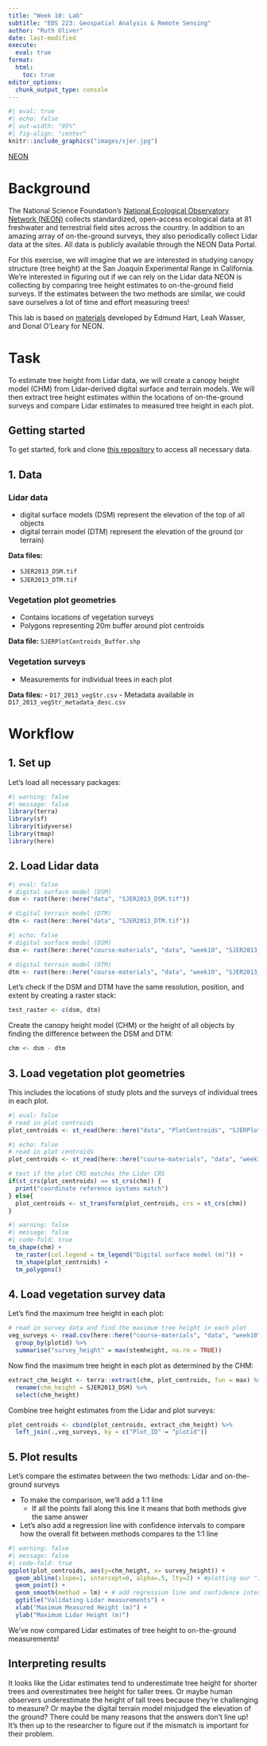 ```yaml
---
title: "Week 10: Lab"
subtitle: "EDS 223: Geospatial Analysis & Remote Sensing"
author: "Ruth Oliver"
date: last-modified
execute: 
  eval: true
format:
  html:
    toc: true
editor_options: 
  chunk_output_type: console
---
```


```r
#| eval: true
#| echo: false
#| out-width: "95%"
#| fig-align: "center"
knitr::include_graphics("images/sjer.jpg")
```

::: {.gray-text .center-text}
[NEON](https://www.neonscience.org/field-sites/sjer){target="_blank"}
:::

# Background
The National Science Foundation's [National Ecological Observatory Network (NEON)](https://www.neonscience.org/about) collects standardized, open-access ecological data at 81 freshwater and terrestrial field sites across the country. In addition to an amazing array of on-the-ground surveys, they also periodically collect Lidar data at the sites. All data is publicly available through the NEON Data Portal.

For this exercise, we will imagine that we are interested in studying canopy structure (tree height) at the San Joaquin Experimental Range in California. We're interested in figuring out if we can rely on the Lidar data NEON is collecting by comparing tree height estimates to on-the-ground field surveys. If the estimates between the two methods are similar, we could save ourselves a lot of time and effort measuring trees!

This lab is based on [materials](https://www.neonscience.org/resources/learning-hub/tutorials/introduction-light-detection-and-ranging-lidar-explore-point) developed by Edmund Hart, Leah Wasser, and Donal O'Leary for NEON.

# Task
To estimate tree height from Lidar data, we will create a canopy height model (CHM) from Lidar-derived digital surface and terrain models. We will then extract tree height estimates within the locations of on-the-ground surveys and compare Lidar estimates to measured tree height in each plot. 

:::{.callout-note icon=true}
# Getting started
To get started, fork and clone [this repository](https://github.com/EDS-223-Geospatial/eds223-week10){target="_blank"} to access all necessary data.
:::

## 1. Data

### Lidar data

- digital surface models (DSM) represent the elevation of the top of all objects
- digital terrain model (DTM) represent the elevation of the ground (or terrain)

**Data files:**

- `SJER2013_DSM.tif`
- `SJER2013_DTM.tif`

### Vegetation plot geometries

- Contains locations of vegetation surveys
- Polygons representing 20m buffer around plot centroids

**Data file:** `SJERPlotCentroids_Buffer.shp`

### Vegetation surveys

- Measurements for individual trees in each plot

**Data files:**
- `D17_2013_vegStr.csv`
- Metadata available in `D17_2013_vegStr_metadata_desc.csv`


# Workflow

## 1. Set up

Let's load all necessary packages:

```r
#| warning: false
#| message: false
library(terra)
library(sf)
library(tidyverse)
library(tmap)
library(here)
```

## 2. Load Lidar data

```r
#| eval: false
# digital surface model (DSM)
dsm <- rast(here::here("data", "SJER2013_DSM.tif"))

# digital terrain model (DTM)
dtm <- rast(here::here("data", "SJER2013_DTM.tif"))
```

```r
#| echo: false
# digital surface model (DSM)
dsm <- rast(here::here("course-materials", "data", "week10", "SJER2013_DSM.tif"))

# digital terrain model (DTM)
dtm <- rast(here::here("course-materials", "data", "week10", "SJER2013_DTM.tif"))
```

Let's check if the DSM and DTM have the same resolution, position, and extent by creating a raster stack:

```r
test_raster <- c(dsm, dtm)
```

Create the canopy height model (CHM) or the height of all objects by finding the difference between the DSM and DTM:

```r
chm <- dsm - dtm
```

## 3. Load vegetation plot geometries

This includes the locations of study plots and the surveys of individual trees in each plot.

```r
#| eval: false
# read in plot centroids
plot_centroids <- st_read(here::here("data", "PlotCentroids", "SJERPlotCentroids_Buffer.shp"))
```


```r
#| echo: false
# read in plot centroids
plot_centroids <- st_read(here::here("course-materials", "data", "week10", "PlotCentroids", "SJERPlotCentroids_Buffer.shp"))
```

```r
# test if the plot CRS matches the Lidar CRS
if(st_crs(plot_centroids) == st_crs(chm)) {
  print("coordinate reference systems match")
} else{
  plot_centroids <- st_transform(plot_centroids, crs = st_crs(chm))
}
```


```r
#| warning: false
#| message: false
#| code-fold: true
tm_shape(chm) +
  tm_raster(col.legend = tm_legend("Digital surface model (m)")) +
  tm_shape(plot_centroids) +
  tm_polygons()
```

## 4. Load vegetation survey data

Let's find the maximum tree height in each plot:

```r
# read in survey data and find the maximum tree height in each plot
veg_surveys <- read.csv(here::here("course-materials", "data", "week10", "VegetationData", "D17_2013_vegStr.csv")) %>%
  group_by(plotid) %>%
  summarise("survey_height" = max(stemheight, na.rm = TRUE))
```

Now find the maximum tree height in each plot as determined by the CHM:

```r
extract_chm_height <- terra::extract(chm, plot_centroids, fun = max) %>%
  rename(chm_height = SJER2013_DSM) %>%
  select(chm_height)
```

Combine tree height estimates from the Lidar and plot surveys:

```r
plot_centroids <- cbind(plot_centroids, extract_chm_height) %>%
  left_join(.,veg_surveys, by = c("Plot_ID" = "plotid"))
```

## 5. Plot results

Let's compare the estimates between the two methods: Lidar and on-the-ground surveys

- To make the comparison, we'll add a 1:1 line
  - If all the points fall along this line it means that both methods give the same answer
- Let's also add a regression line with confidence intervals to compare how the overall fit between methods compares to the 1:1 line

```r
#| warning: false
#| message: false
#| code-fold: true
ggplot(plot_centroids, aes(y=chm_height, x= survey_height)) +
  geom_abline(slope=1, intercept=0, alpha=.5, lty=2) + #plotting our "1:1" line
  geom_point() +
  geom_smooth(method = lm) + # add regression line and confidence interval
  ggtitle("Validating Lidar measurements") +
  xlab("Maximum Measured Height (m)") +
  ylab("Maximum Lidar Height (m)")

```

We've now compared Lidar estimates of tree height to on-the-ground measurements! 

:::{.callout-warning icon=true}
# Interpreting results
It looks like the Lidar estimates tend to underestimate tree height for shorter trees and overestimates tree height for taller trees. Or maybe human observers underestimate the height of tall trees because they're challenging to measure? Or maybe the digital terrain model misjudged the elevation of the ground? There could be many reasons that the answers don't line up! It's then up to the researcher to figure out if the mismatch is important for their problem.
:::